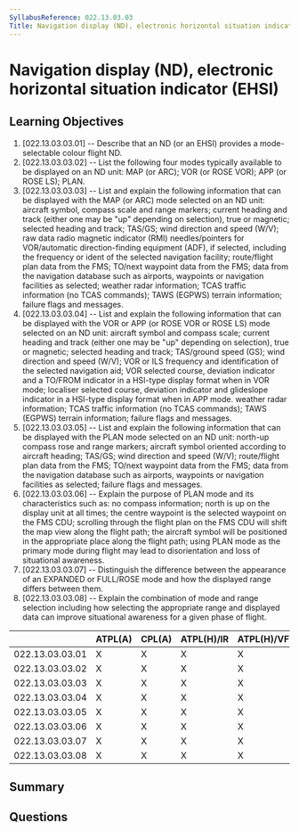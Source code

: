 ```yaml
---
SyllabusReference: 022.13.03.03
Title: Navigation display (ND), electronic horizontal situation indicator (EHSI)
---
```


# Navigation display (ND), electronic horizontal situation indicator (EHSI)

## Learning Objectives

1. [022.13.03.03.01] -- Describe that an ND (or an EHSI) provides a
   mode-selectable colour flight ND.
2. [022.13.03.03.02] -- List the following four modes typically available to be
   displayed on an ND unit: MAP (or ARC); VOR (or ROSE VOR); APP (or ROSE LS);
   PLAN.
3. [022.13.03.03.03] -- List and explain the following information that can be
   displayed with the MAP (or ARC) mode selected on an ND unit: aircraft symbol,
   compass scale and range markers; current heading and track (either one may be
   "up" depending on selection), true or magnetic; selected heading and track;
   TAS/GS; wind direction and speed (W/V); raw data radio magnetic indicator
   (RMI) needles/pointers for VOR/automatic direction-finding equipment (ADF),
   if selected, including the frequency or ident of the selected navigation
   facility; route/flight plan data from the FMS; TO/next waypoint data from the
   FMS; data from the navigation database such as airports, waypoints or
   navigation facilities as selected; weather radar information; TCAS traffic
   information (no TCAS commands); TAWS (EGPWS) terrain information; failure
   flags and messages.
4. [022.13.03.03.04] -- List and explain the following information that can be
   displayed with the VOR or APP (or ROSE VOR or ROSE LS) mode selected on an ND
   unit: aircraft symbol and compass scale; current heading and track (either
   one may be "up" depending on selection), true or magnetic; selected heading
   and track; TAS/ground speed (GS); wind direction and speed (W/V); VOR or ILS
   frequency and identification of the selected navigation aid; VOR selected
   course, deviation indicator and a TO/FROM indicator in a HSI-type display
   format when in VOR mode; localiser selected course, deviation indicator and
   glideslope indicator in a HSI-type display format when in APP mode. weather
   radar information; TCAS traffic information (no TCAS commands); TAWS (EGPWS)
   terrain information; failure flags and messages.
5. [022.13.03.03.05] -- List and explain the following information that can be
   displayed with the PLAN mode selected on an ND unit: north-up compass rose
   and range markers; aircraft symbol oriented according to aircraft heading;
   TAS/GS; wind direction and speed (W/V); route/flight plan data from the FMS;
   TO/next waypoint data from the FMS; data from the navigation database such as
   airports, waypoints or navigation facilities as selected; failure flags and
   messages.
6. [022.13.03.03.06] -- Explain the purpose of PLAN mode and its characteristics
   such as: no compass information; north is up on the display unit at all
   times; the centre waypoint is the selected waypoint on the FMS CDU; scrolling
   through the flight plan on the FMS CDU will shift the map view along the
   flight path; the aircraft symbol will be positioned in the appropriate place
   along the flight path; using PLAN mode as the primary mode during flight may
   lead to disorientation and loss of situational awareness.
7. [022.13.03.03.07] -- Distinguish the difference between the appearance of an
   EXPANDED or FULL/ROSE mode and how the displayed range differs between them.
8. [022.13.03.03.08] -- Explain the combination of mode and range selection
   including how selecting the appropriate range and displayed data can improve
   situational awareness for a given phase of flight.

|                 | ATPL(A) | CPL(A) | ATPL(H)/IR | ATPL(H)/VFR | CPL(H) | IR  | CBIR(A) |
| --------------- | ------- | ------ | ---------- | ----------- | ------ | --- | ------- |
| 022.13.03.03.01 | X       | X      | X          | X           | X      | X   | X       |
| 022.13.03.03.02 | X       | X      | X          | X           | X      | X   |         |
| 022.13.03.03.03 | X       | X      | X          | X           | X      | X   |         |
| 022.13.03.03.04 | X       | X      | X          | X           | X      | X   |         |
| 022.13.03.03.05 | X       | X      | X          | X           | X      | X   |         |
| 022.13.03.03.06 | X       | X      | X          | X           | X      | X   |         |
| 022.13.03.03.07 | X       | X      | X          | X           | X      | X   |         |
| 022.13.03.03.08 | X       | X      | X          | X           | X      | X   |         |

## Summary

## Questions
